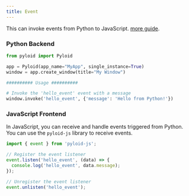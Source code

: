 ```yaml
---
title: Event
---
```


This can invoke events from Python to JavaScript. [more guide](/docs/guides/calling-js-from-python).

### Python Backend

```python
from pyloid import Pyloid

app = Pyloid(app_name="MyApp", single_instance=True)
window = app.create_window(title="My Window")

########## Usage ##########

# Invoke the 'hello_event' event with a message
window.invoke('hello_event', {'message': 'Hello from Python!'})
```

### JavaScript Frontend

In JavaScript, you can receive and handle events triggered from Python. You can use the `pyloid-js` library to receive events.

```javascript
import { event } from 'pyloid-js';

// Register the event listener
event.listen('hello_event', (data) => {
  console.log('hello_event', data.message);
});

// Unregister the event listener
event.unlisten('hello_event');
```
